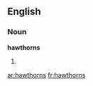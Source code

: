 ==English==

===Noun===
'''hawthorns'''

# {{plural of|[[hawthorn]]}}

[[ar:hawthorns]]
[[fr:hawthorns]]